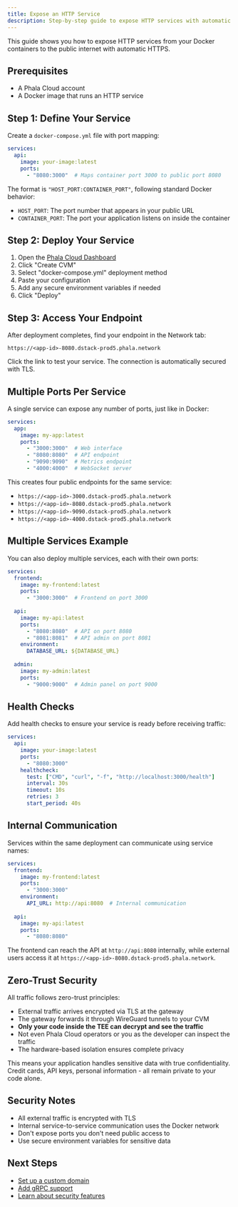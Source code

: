 ```yaml
---
title: Expose an HTTP Service
description: Step-by-step guide to expose HTTP services with automatic HTTPS
---
```


This guide shows you how to expose HTTP services from your Docker containers to the public internet with automatic HTTPS.

## Prerequisites

- A Phala Cloud account
- A Docker image that runs an HTTP service

## Step 1: Define Your Service

Create a `docker-compose.yml` file with port mapping:

```yaml
services:
  api:
    image: your-image:latest
    ports:
      - "8080:3000"  # Maps container port 3000 to public port 8080
```

The format is `"HOST_PORT:CONTAINER_PORT"`, following standard Docker behavior:
- `HOST_PORT`: The port number that appears in your public URL
- `CONTAINER_PORT`: The port your application listens on inside the container

## Step 2: Deploy Your Service

1. Open the [Phala Cloud Dashboard](https://cloud.phala.network)
2. Click "Create CVM"
3. Select "docker-compose.yml" deployment method
4. Paste your configuration
5. Add any secure environment variables if needed
6. Click "Deploy"

## Step 3: Access Your Endpoint

After deployment completes, find your endpoint in the Network tab:

```
https://<app-id>-8080.dstack-prod5.phala.network
```

Click the link to test your service. The connection is automatically secured with TLS.

## Multiple Ports Per Service

A single service can expose any number of ports, just like in Docker:

```yaml
services:
  app:
    image: my-app:latest
    ports:
      - "3000:3000"  # Web interface
      - "8080:8080"  # API endpoint
      - "9090:9090"  # Metrics endpoint
      - "4000:4000"  # WebSocket server
```

This creates four public endpoints for the same service:
- `https://<app-id>-3000.dstack-prod5.phala.network`
- `https://<app-id>-8080.dstack-prod5.phala.network`
- `https://<app-id>-9090.dstack-prod5.phala.network`
- `https://<app-id>-4000.dstack-prod5.phala.network`

## Multiple Services Example

You can also deploy multiple services, each with their own ports:

```yaml
services:
  frontend:
    image: my-frontend:latest
    ports:
      - "3000:3000"  # Frontend on port 3000
  
  api:
    image: my-api:latest
    ports:
      - "8080:8080"  # API on port 8080
      - "8081:8081"  # API admin on port 8081
    environment:
      DATABASE_URL: ${DATABASE_URL}
  
  admin:
    image: my-admin:latest
    ports:
      - "9000:9000"  # Admin panel on port 9000
```

## Health Checks

Add health checks to ensure your service is ready before receiving traffic:

```yaml
services:
  api:
    image: your-image:latest
    ports:
      - "8080:3000"
    healthcheck:
      test: ["CMD", "curl", "-f", "http://localhost:3000/health"]
      interval: 30s
      timeout: 10s
      retries: 3
      start_period: 40s
```

## Internal Communication

Services within the same deployment can communicate using service names:

```yaml
services:
  frontend:
    image: my-frontend:latest
    ports:
      - "3000:3000"
    environment:
      API_URL: http://api:8080  # Internal communication
  
  api:
    image: my-api:latest
    ports:
      - "8080:8080"
```

The frontend can reach the API at `http://api:8080` internally, while external users access it at `https://<app-id>-8080.dstack-prod5.phala.network`.

## Zero-Trust Security

All traffic follows zero-trust principles:
- External traffic arrives encrypted via TLS at the gateway
- The gateway forwards it through WireGuard tunnels to your CVM
- **Only your code inside the TEE can decrypt and see the traffic**
- Not even Phala Cloud operators or you as the developer can inspect the traffic
- The hardware-based isolation ensures complete privacy

This means your application handles sensitive data with true confidentiality. Credit cards, API keys, personal information - all remain private to your code alone.

## Security Notes

- All external traffic is encrypted with TLS
- Internal service-to-service communication uses the Docker network
- Don't expose ports you don't need public access to
- Use secure environment variables for sensitive data

## Next Steps

- [Set up a custom domain](setup-custom-domain)
- [Add gRPC support](setup-grpc-service)
- [Learn about security features](/phala-cloud/networking/security)